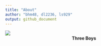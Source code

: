 ```yaml
---
title: "About"
author: "bhm48, dl2236, ls929"
output: github_document
---
```


![](https://thumbs.dreamstime.com/z/three-boys-who-rest-their-cheek-hand-214282653.jpg)
<center> **Three Boys**  </center>

<b>
<br>

